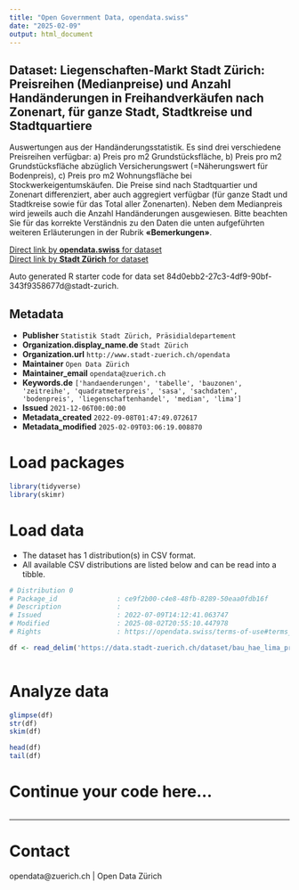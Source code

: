 ```yaml
---
title: "Open Government Data, opendata.swiss"
date: "2025-02-09"
output: html_document
---
```


## Dataset: Liegenschaften-Markt Stadt Zürich: Preisreihen (Medianpreise) und Anzahl Handänderungen in Freihandverkäufen nach Zonenart, für ganze Stadt, Stadtkreise und Stadtquartiere


Auswertungen aus der Handänderungsstatistik. Es sind drei verschiedene Preisreihen verfügbar: a) Preis pro m2 Grundstücksfläche, b) Preis pro m2 Grundstücksfläche abzüglich Versicherungswert (=Näherungswert für Bodenpreis), c) Preis pro m2 Wohnungsfläche bei Stockwerkeigentumskäufen. Die Preise sind nach Stadtquartier und Zonenart differenziert, aber auch aggregiert verfügbar (für ganze Stadt und Stadtkreise sowie für das Total aller Zonenarten). Neben dem Medianpreis wird jeweils auch die Anzahl Handänderungen ausgewiesen.
Bitte beachten Sie für das korrekte Verständnis zu den Daten die unten aufgeführten weiteren Erläuterungen in der Rubrik **«Bemerkungen»**.



[Direct link by **opendata.swiss** for dataset](https://opendata.swiss/de/dataset/liegenschaften-markt-stadt-zurich-preisreihen-medianpreise-und-anzahl-handanderungen-in-fr-20081)<br>
[Direct link by **Stadt Zürich** for dataset](https://data.stadt-zuerich.ch/dataset/bau_hae_lima_preise_anzahl_hae_art_gebiet_bzo_jahr_od5141)

Auto generated R starter code for data set 84d0ebb2-27c3-4df9-90bf-343f9358677d@stadt-zurich.

## Metadata

- **Publisher** `Statistik Stadt Zürich, Präsidialdepartement`
- **Organization.display_name.de** `Stadt Zürich`
- **Organization.url** `http://www.stadt-zuerich.ch/opendata`
- **Maintainer** `Open Data Zürich`
- **Maintainer_email** `opendata@zuerich.ch`
- **Keywords.de** `['handaenderungen', 'tabelle', 'bauzonen', 'zeitreihe', 'quadratmeterpreis', 'sasa', 'sachdaten', 'bodenpreis', 'liegenschaftenhandel', 'median', 'lima']`
- **Issued** `2021-12-06T00:00:00`
- **Metadata_created** `2022-09-08T01:47:49.072617`
- **Metadata_modified** `2025-02-09T03:06:19.008870`


# Load packages

```r

library(tidyverse)
library(skimr)

```

# Load data

-   The dataset has 1 distribution(s) in CSV format.
-   All available CSV distributions are listed below and can be read into a tibble.

```r

# Distribution 0
# Package_id               : ce9f2b00-c4e8-48fb-8289-50eaa0fdb16f
# Description              : 
# Issued                   : 2022-07-09T14:12:41.063747
# Modified                 : 2025-08-02T20:55:10.447978
# Rights                   : https://opendata.swiss/terms-of-use#terms_open

df <- read_delim('https://data.stadt-zuerich.ch/dataset/bau_hae_lima_preise_anzahl_hae_art_gebiet_bzo_jahr_od5141/download/BAU514OD5141.csv')



```

# Analyze data

```r

glimpse(df)
str(df)
skim(df)

head(df)
tail(df)

```

# Continue your code here...

```r

```

------------------------------------------------------------------------

# Contact

opendata@zuerich.ch | Open Data Zürich

